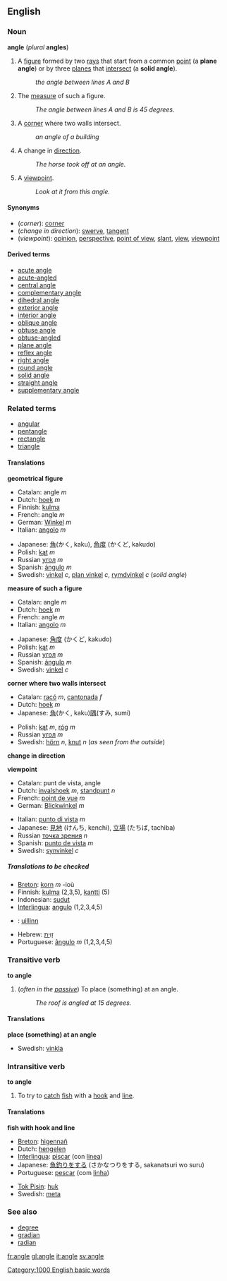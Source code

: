 {{See|Angle}}

==English==
===Noun===
'''angle''' (''plural'' '''angles''')

#<!--NGeomFigure-->{{geometry}} A [[figure]] formed by two [[ray]]s that start from a common [[point]] (a '''plane angle''') or by three [[plane]]s that [[intersect]] (a '''solid angle''').
#:''the angle between lines A and B''
#<!--NGeomMeasure-->{{geometry}} The [[measure]] of such a figure.
#:''The angle between lines A and B is 45 degrees.''
#<!--NCorner-->A [[corner]] where two walls intersect.
#:''an angle of a building''
#<!--NChangeInDirection-->A change in [[direction]].
#:''The horse took off at an angle.''
#<!--NViewpoint-->A [[viewpoint]].
#:''Look at it from this angle.''

====Synonyms====
*<!--NCorner-->(''corner''): [[corner]]
*<!--NChangeInDirection-->(''change in direction''): [[swerve]], [[tangent]]
*<!--NViewpoint-->(''viewpoint''): [[opinion]], [[perspective]], [[point of view]], [[slant]], [[view]], [[viewpoint]]

====Derived terms====
*[[acute angle]]
*[[acute-angled]]
*[[central angle]]
*[[complementary angle]]
*[[dihedral angle]]
*[[exterior angle]]
*[[interior angle]]
*[[oblique angle]]
*[[obtuse angle]]
*[[obtuse-angled]]
*[[plane angle]]
*[[reflex angle]]
*[[right angle]]
*[[round angle]]
*[[solid angle]]
*[[straight angle]]
*[[supplementary angle]]

===Related terms===
*[[angular]]
*[[pentangle]]
*[[rectangle]]
*[[triangle]]

====Translations====

<!--NGeomFigure-->'''geometrical figure'''
{{top}}
*Catalan: angle ''m''
*Dutch: [[hoek]] ''m''
*Finnish: [[kulma]]
*French: angle ''m''
*German: [[Winkel]] ''m''
*Italian: [[angolo]] ''m''
{{mid}}
*Japanese: [[角]](かく, kaku), [[角度]] (かくど, kakudo)
*Polish: [[kąt]] ''m''
*Russian [[угол]] ''m''
*Spanish: [[ángulo]] ''m''
*Swedish: [[vinkel]] ''c'', [[plan vinkel]] ''c'', [[rymdvinkel]] ''c'' (''solid angle'')
{{bottom}}

<!--NGeomMeasure-->'''measure of such a figure'''
{{top}}
*Catalan: angle ''m''
*Dutch: [[hoek]] ''m''
*French: angle ''m''
*Italian: [[angolo]] ''m''
{{mid}}
*Japanese: [[角度]] (かくど, kakudo)
*Polish: [[kąt]] ''m''
*Russian [[угол]] ''m''
*Spanish: [[ángulo]] ''m''
*Swedish: [[vinkel]] ''c''
{{bottom}}

<!--NCorner-->'''corner where two walls intersect'''
{{top}}
*Catalan: [[racó]] ''m'', [[cantonada]] ''f''
*Dutch: [[hoek]] ''m''
*Japanese: [[角]](かく, kaku)[[隅]](すみ, sumi)
{{mid}}
*Polish: [[kąt]] ''m'', [[róg]] ''m''
*Russian [[угол]] ''m''
*Swedish: [[hörn]] ''n'', [[knut]] ''n'' (''as seen from the outside'')
{{bottom}}

<!--NChangeInDirection-->'''change in direction'''
{{top}}
{{mid}}
{{bottom}}

<!--NViewpoint-->'''viewpoint'''
{{top}}
*Catalan: punt de vista, angle
*Dutch: [[invalshoek]] ''m'', [[standpunt]] ''n''
*French: [[point de vue]] ''m''
*German: [[Blickwinkel]] ''m''
{{mid}}
*Italian: [[punto di vista]] ''m''
*Japanese: [[見地]] (けんち, kenchi), [[立場]] (たちば, tachiba)
*Russian [[точка зрения]] ''n''
*Spanish: [[punto de vista]] ''m''
*Swedish: [[synvinkel]] ''c''
{{bottom}}

=====Translations to be checked=====
<!--Remove this section once all of the translations below have been moved into the tables above.-->
{{checktrans}}

*[[Breton]]: [[korn]] ''m'' -ioù
*Finnish: [[kulma]] (2,3,5), [[kantti]] (5)
*Indonesian: [[sudut]]
*[[Interlingua]]: [[angulo]] (1,2,3,4,5)
*{{ga}}: [[uillinn]]
*Hebrew: [[זָוִית]]
*Portuguese: [[ângulo]] ''m'' (1,2,3,4,5)

===Transitive verb===
'''to angle'''

#<!--VTrPlaceAtAngle-->(''often in the [[passive]]'') To place (something) at an angle.
#:''The roof is angled at 15 degrees.''

====Translations====

<!--VTrPlaceAtAngle-->'''place (something) at an angle'''
{{top}}
{{mid}}
*Swedish: [[vinkla]]
{{bottom}}

===Intransitive verb===
'''to angle'''

#<!--VInFish-->To try to [[catch]] [[fish]] with a [[hook]] and [[line]].

====Translations====

<!--VInFish-->'''fish with hook and line'''
{{top}}
*[[Breton]]: [[higennañ]]
*Dutch: [[hengelen]]
*[[Interlingua]]: [[piscar]] (con [[linea]])
*Japanese: [[魚釣り]]をする (さかなつりをする, sakanatsuri wo suru)
*Portuguese: [[pescar]] (com [[linha]])
{{mid}}
*[[Tok Pisin]]: [[huk]]
*Swedish: [[meta#Swedish|meta]]
{{bottom}}

===See also===
*[[degree]]
*[[gradian]]<!--1/100 of a right angle-->
*[[radian]]

[[fr:angle]]
[[gl:angle]]
[[it:angle]]
[[sv:angle]]
[[Category:1000 English basic words]]
